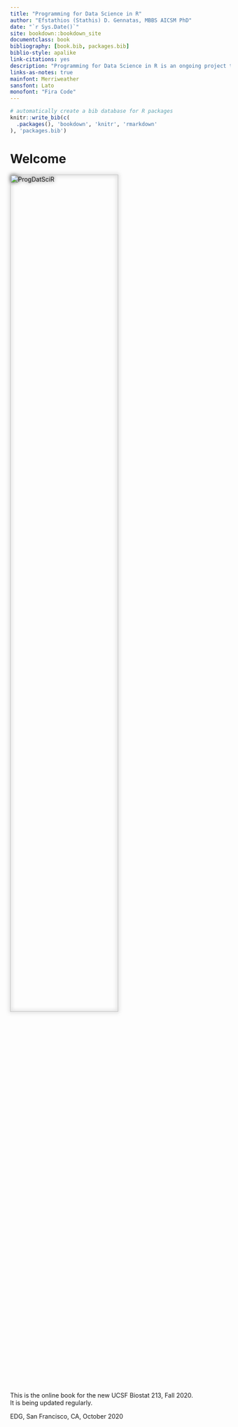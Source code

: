 ```yaml
--- 
title: "Programming for Data Science in R"
author: "Efstathios (Stathis) D. Gennatas, MBBS AICSM PhD"
date: "`r Sys.Date()`"
site: bookdown::bookdown_site
documentclass: book
bibliography: [book.bib, packages.bib]
biblio-style: apalike
link-citations: yes
description: "Programming for Data Science in R is an ongoing project to develop an online resource for (Bio)statisticians / Epidemiologists / (Health) Data Scientists"
links-as-notes: true
mainfont: Merriweather
sansfont: Lato
monofont: "Fira Code"
---
```


```r
# automatically create a bib database for R packages
knitr::write_bib(c(
  .packages(), 'bookdown', 'knitr', 'rmarkdown'
), 'packages.bib')
```

# Welcome {-}
<div style="filter: drop-shadow(0 0 .3rem #333);">
<img src="./PDSR_cover.jpg" alt="ProgDatSciR" style="width:70%"/>
</div>
<br/><br/>
This is the online book for the new UCSF Biostat 213, Fall 2020.  
It is being updated regularly.  

EDG, San Francisco, CA, October 2020
